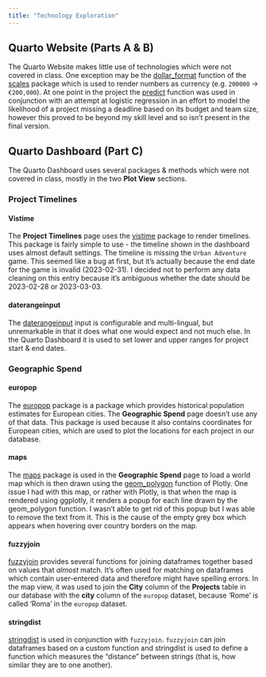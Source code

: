 ```yaml
---
title: "Technology Exploration"
---
```

## Quarto Website (Parts A & B)
The Quarto Website makes little use of technologies which
were not covered in class. One exception may be the [dollar_format](https://www.rdocumentation.org/packages/scales/versions/0.3.0/topics/dollar_format)
function of the [scales](https://www.rdocumentation.org/packages/scales/) package 
which is used to render numbers as currency (e.g. `200000` -> `€200,000`).
At one point in the project the [predict](https://www.rdocumentation.org/packages/car/versions/3.1-2/topics/Predict)
function was used in conjunction with an attempt at logistic regression in an effort
to model the likelihood of a project missing a deadline based on its budget and 
team size, however this proved to be beyond my skill level and so isn't present 
in the final version.

## Quarto Dashboard (Part C)
The Quarto Dashboard uses several packages & methods which were not covered in 
class, mostly in the two **Plot View** sections.

### Project Timelines

#### Vistime
The **Project Timelines** page uses the [vistime](https://shosaco.github.io/vistime/)
package to render timelines. This package is fairly simple to use - the timeline
shown in the dashboard uses almost default settings. The timeline is missing the 
`Urban Adventure` game. This seemed like a bug at first, but it's actually because
the end date for the game is invalid (2023-02-31). I decided not to perform any
data cleaning on this entry because it's ambiguous whether the date should be
2023-02-28 or 2023-03-03.

#### daterangeinput
The [daterangeinput](https://shiny.posit.co/r/reference/shiny/0.12.0/daterangeinput) 
input is configurable and multi-lingual, but unremarkable in that it does what 
one would expect and not much else. In the Quarto Dashboard it is used to set
lower and upper ranges for project start & end dates.

### Geographic Spend

#### europop
The [europop](https://github.com/mdlincoln/europop) package is a package which
provides historical population estimates for European cities. The 
**Geographic Spend** page doesn't use any of that data. This package is used
because it also contains coordinates for European cities, which are used to
plot the locations for each project in our database.

#### maps
The [maps](https://www.rdocumentation.org/packages/maps) package is used in the
**Geographic Spend** page to load a world map which is then drawn using the 
[geom_polygon](https://plotly.com/ggplot2/geom_polygon/) function of Plotly.
One issue I had with this map, or rather with Plotly, is that when the map is
rendered using ggplotly, it renders a popup for each line drawn by the 
geom_polygon function. I wasn't able to get rid of this popup but I was able
to remove the text from it. This is the cause of the empty grey box which appears
when hovering over country borders on the map.

#### fuzzyjoin
[fuzzyjoin](https://github.com/dgrtwo/fuzzyjoin) provides several functions for
joining dataframes together based on values that *almost* match. It's often
used for matching on dataframes which contain user-entered data and therefore 
might have spelling errors. In the map view, it was used to join the **City** 
column of the **Projects** table in our database with the **city** column of the
`europop` dataset, because 'Rome' is called 'Roma' in the `europop` dataset.

#### stringdist
[stringdist](https://github.com/markvanderloo/stringdist) is used in conjunction
with `fuzzyjoin`. `fuzzyjoin` can join dataframes based on a custom function and 
stringdist is used to define a function which measures the "distance" between 
strings (that is, how similar they are to one another).
